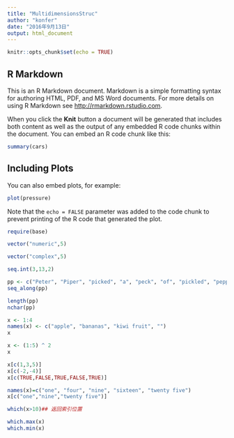 ```yaml
---
title: "MultidimensionsStruc"
author: "konfer"
date: "2016年9月13日"
output: html_document
---
```


```r
knitr::opts_chunk$set(echo = TRUE)
```

## R Markdown

This is an R Markdown document. Markdown is a simple formatting syntax for authoring HTML, PDF, and MS Word documents. For more details on using R Markdown see <http://rmarkdown.rstudio.com>.

When you click the **Knit** button a document will be generated that includes both content as well as the output of any embedded R code chunks within the document. You can embed an R code chunk like this:

```r
summary(cars)
```

## Including Plots

You can also embed plots, for example:

```r
plot(pressure)
```

Note that the `echo = FALSE` parameter was added to the code chunk to prevent printing of the R code that generated the plot.


```r

require(base)

vector("numeric",5)

vector("complex",5)

seq.int(3,13,2)

pp <- c("Peter", "Piper", "picked", "a", "peck", "of", "pickled", "peppers")
seq_along(pp)

length(pp)
nchar(pp)

x <- 1:4
names(x) <- c("apple", "bananas", "kiwi fruit", "")
x

x <- (1:5) ^ 2
x

x[c(1,3,5)]
x[c(-2,-4)]
x[c(TRUE,FALSE,TRUE,FALSE,TRUE)]

names(x)=c("one", "four", "nine", "sixteen", "twenty five")
x[c("one","nine","twenty five")]

which(x>10)## 返回索引位置

which.max(x)
which.min(x)




```


































